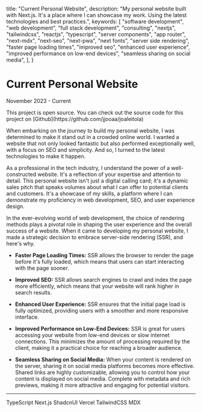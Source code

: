 
  title: "Current Personal Website",
  description:
    "My personal website built with Next.js. It's a place where I can showcase my work. Using the latest technologies and best practices.",
  keywords: [
    "software development",
    "web development",
    "full stack development",
    "consulting",
    "nextjs",
    "tailwindcss",
    "reactjs",
    "typescript",
    "server components",
    "app router",
    "next-mdx",
    "next-seo",
    "next-pwa",
    "next fonts",
    "server side rendering",
    "faster page loading times",
    "improved seo",
    "enhanced user experience",
    "improved performance on low-end devices",
    "seamless sharing on social media",
  ],
}

<BackButton />

# Current Personal Website

<p className="text-sm text-muted-foreground">November 2023 - Current</p>

<div className="rounded-md border border-l-4 border-l-green-500 p-4 font-semibold">
  This project is open source. You can check out the source code for this
  project on [Github](https://github.com/jjooaa/joaleitola)
</div>

When embarking on the journey to build my personal website, I was determined to make it stand out in a crowded online world. I wanted a website that not only looked fantastic but also performed exceptionally well, with a focus on SEO and simplicity. And so, I turned to the latest technologies to make it happen.

As a professional in the tech industry, I understand the power of a well-constructed website. It's a reflection of your expertise and attention to detail. This personal website isn't just a digital calling card; it's a dynamic sales pitch that speaks volumes about what I can offer to potential clients and customers. It's a showcase of my skills, a platform where I can demonstrate my proficiency in web development, SEO, and user experience design.

In the ever-evolving world of web development, the choice of rendering methods plays a pivotal role in shaping the user experience and the overall success of a website. When it came to developing my personal website, I made a strategic decision to embrace server-side rendering (SSR), and here's why.

- **Faster Page Loading Times:** SSR allows the browser to render the page before it's fully loaded, which means that users can start interacting with the page sooner.

- **Improved SEO:** SSR allows search engines to crawl and index the page more efficiently, which means that your website will rank higher in search results.

- **Enhanced User Experience:** SSR ensures that the initial page load is fully optimized, providing users with a smoother and more responsive interface.

- **Improved Performance on Low-End Devices:** SSR is great for users accessing your website from low-end devices or slow internet connections. This minimizes the amount of processing required by the client, making it a practical choice for reaching a broader audience.

- **Seamless Sharing on Social Media:** When your content is rendered on the server, sharing it on social media platforms becomes more effective. Shared links are highly customizable, allowing you to control how your content is displayed on social media. Complete with metadata and rich previews, making it more attractive and engaging for potential visitors.

---

<Badge variant="outline">TypeScript</Badge>
<Badge variant="outline">Next.js</Badge>
<Badge variant="outline">ShadcnUI</Badge>
<Badge variant="outline">Vercel</Badge>
<Badge variant="outline">TailwindCSS</Badge>
<Badge variant="outline">MDX</Badge>
